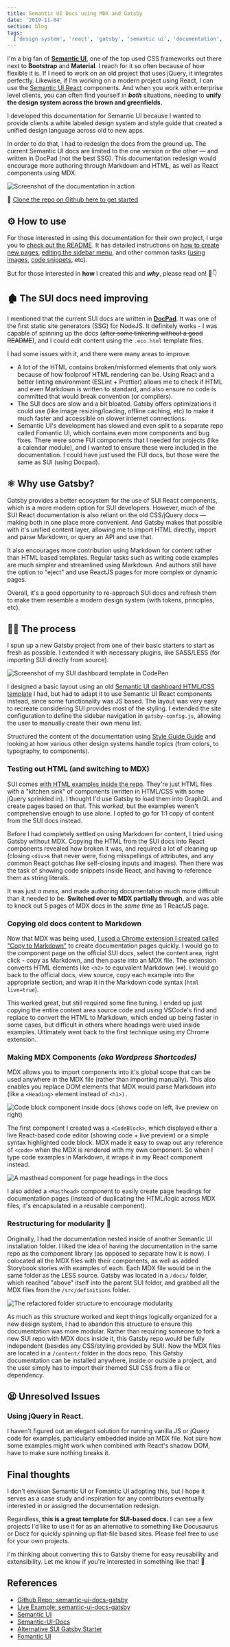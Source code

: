 ```yaml
---
title: Semantic UI Docs using MDX and Gatsby
date: '2019-11-04'
section: blog
tags:
  ['design system', 'react', 'gatsby', 'semantic ui', 'documentation', 'guide']
---
```


I'm a big fan of [**Semantic UI**](https://semantic-ui.com), one of the top used CSS frameworks out there next to **Bootstrap** and **Material**. I reach for it so often because of how flexible it is. If I need to work on an old project that uses jQuery, it integrates perfectly. Likewise, if I'm working on a modern project using React, I can use the [Semantic UI React](https://www.notion.so/whoisryosuke/87ac2b52857b44cb9b8ab7bc0039d5be?v=c88b545303694aaf88c4b205117c423a) components. And when you work with enterprise level clients, you can often find yourself in **_both_** situations, needing to **unify the design system across the brown and greenfields.**

I developed this documentation for Semantic UI because I wanted to provide clients a white labeled design system and style guide that created a unified design language across old to new apps.

In order to do that, I had to redesign the docs from the ground up. The current Semantic UI docs are limited to the one version or the other — and written in DocPad (not the best SSG). This documentation redesign would encourage more authoring through Markdown and HTML, as well as React components using MDX.

![Screenshot of the documentation in action](Screen_Shot_2019-10-24_at_2-b4e90361-8c39-4557-99bb-775c8745a2b1.20.31_PM.png)

🔌 [Clone the repo on Github here to get started](https://github.com/whoisryosuke/semantic-ui-docs-gatsby)

## ⚙️ How to use

For those interested in using this documentation for their own project, I urge you to [check out the README](https://github.com/whoisryosuke/semantic-ui-docs-gatsby#how-to-use). It has detailed instructions on [how to create new pages](https://github.com/whoisryosuke/semantic-ui-docs-gatsby#creatingediting-pages), [editing the sidebar menu](https://github.com/whoisryosuke/semantic-ui-docs-gatsby#editing-the-sidebar), and other common tasks ([using images](https://github.com/whoisryosuke/semantic-ui-docs-gatsby#add-images), [code snippets](https://github.com/whoisryosuke/semantic-ui-docs-gatsby#adding-code-snippets), etc).

But for those interested in **how** I created this and **_why_**, please read on! 📖👇

## 🏚 The SUI docs need improving

I mentioned that the current SUI docs are written in [**DocPad**](https://docpad.bevry.me/). It was one of the first static site generators (SSG) for NodeJS. It definitely works - I was capable of spinning up the docs (~~after some tinkering without a good README~~), and I could edit content using the `.eco.html` template files.

I had some issues with it, and there were many areas to improve:

- A lot of the HTML contains broken/misformed elements that only work because of how foolproof HTML rendering can be. Using React and a better linting environment (ESLint + Prettier) allows me to check if HTML and even Markdown is written to standard, and also ensure no code is committed that would break convention (or compilers).
- The SUI docs are slow and a bit bloated. Gatsby offers optimizations it could use (like image resizing/loading, offline caching, etc) to make it much faster and accessible on slower internet connections.
- Semantic UI's development has slowed and even split to a separate repo called Fomantic UI, which contains even more components and bug fixes. There were some FUI components that I needed for projects (like a calendar module), and I wanted to ensure these were included in the documentation. I could have just used the FUI docs, but those were the same as SUI (using Docpad).

## ⚛️ Why use Gatsby?

Gatsby provides a better ecosystem for the use of SUI React components, which is a more modern option for SUI developers. However, much of the SUI React documentation is also reliant on the old CSS/jQuery docs — making both in one place more convenient. And Gatsby makes that possible with it's unified content layer, allowing me to import HTML directly, import and parse Markdown, or query an API and use that.

It also encourages more contribution using Markdown for content rather than HTML based templates. Regular tasks such as writing code examples are much simpler and streamlined using Markdown. And authors still have the option to "eject" and use ReactJS pages for more complex or dynamic pages.

Overall, it's a good opportunity to re-approach SUI docs and refresh them to make them resemble a modern design system (with tokens, principles, etc).

## 👨‍💻 The process

I spun up a new Gatsby project from one of their basic starters to start as fresh as possible. I extended it with necessary plugins, like SASS/LESS (for importing SUI directly from source).

![Screenshot of my SUI dashboard template in CodePen](./Screen_Shot_2019-11-04_at_10.36.20_AM.png)

I designed a basic layout using an old [Semantic UI dashboard HTML/CSS template](https://codepen.io/whoisryosuke/pen/LJxKKb) I had, but had to adapt it to use Semantic UI React components instead, since some functionality was JS based. The layout was very easy to recreate considering SUI provides most of the styling. I extended the site configuration to define the sidebar navigation in `gatsby-config.js`, allowing the user to manually create their own menu list.

Structured the content of the documentation using [Style Guide Guide](https://www.notion.so/whoisryosuke/87ac2b52857b44cb9b8ab7bc0039d5be?v=c88b545303694aaf88c4b205117c423a) and looking at how various other design systems handle topics (from colors, to typography, to components).

### Testing out HTML (and switching to MDX)

SUI comes [with HTML examples inside the repo](https://github.com/Semantic-Org/Semantic-UI/tree/master/examples). They're just HTML files with a "kitchen sink" of components (written in HTML/CSS with some jQuery sprinkled in). I thought I'd use Gatsby to load them into GraphQL and create pages based on that. This _worked_, but the examples weren't comprehensive enough to use alone. I opted to go for 1:1 copy of content from the SUI docs instead.

Before I had completely settled on using Markdown for content, I tried using Gatsby without MDX. Copying the HTML from the SUI docs into React components revealed how broken it was, and required a lot of cleaning up (closing `<div>`s that never were, fixing misspellings of attributes, and any common React gotchas like self-closing inputs and images). Then there was the task of showing code snippets inside React, and having to reference them as string literals.

It was just _a mess_, and made authoring documentation much more difficult than it needed to be. **Switched over to MDX partially through**, and was able to knock out 5 pages of MDX docs in the _same time_ as 1 ReactJS page.

### Copying old docs content to Markdown

Now that MDX was being used, [I used a Chrome extension I created called "Copy to Markdown"](https://github.com/whoisryosuke/chrome-copy-as-markdown/blob/master/README.md) to create documentation pages quickly. I would go to the component page on the official SUI docs, select the content area, right click - copy as Markdown, and then paste into an MDX file. The extension converts HTML elements like `<h2>` to equivalent Markdown (`##`). I would go back to the official docs, view source, copy each example into the appropriate section, and wrap it in the Markdown code syntax (`html live=true`).

This worked great, but still required some fine tuning. I ended up just copying the entire content area source code and using VSCode's find and replace to convert the HTML to Markdown, which ended up being faster in some cases, but difficult in others where headings were used inside examples. Ultimately went back to the first technique using my Chrome extension.

### Making MDX Components _(aka Wordpress Shortcodes)_

MDX allows you to import components into it's global scope that can be used anywhere in the MDX file (rather than importing manually). This also enables you replace DOM elements that MDX would parse Markdown into (like a `<Heading>` element instead of `<h1>).`

![Code block component inside docs (shows code on left, live preview on right)](Screen_Shot_2019-10-28_at_3-30bdbda1-ee7b-438f-b318-b66dc1593f34.42.51_PM.png)

The first component I created was a `<CodeBlock>`, which displayed either a live React-based code editor (showing code + live preview) or a simple syntax highlighted code block. MDX made it easy to swap out any reference of `<code>` when the MDX is rendered with my own component. So when I type code examples in Markdown, it wraps it in my React component instead.

![A masthead component for page headings in the docs](Screen_Shot_2019-10-28_at_3-b42b8462-cc14-4fee-93f4-f047b35708dc.43.19_PM.png)

I also added a `<Masthead>` component to easily create page headings for documentation pages (instead of duplicating the HTML/logic across MDX files, it's encapsulated in a reusable component).

### Restructuring for modularity 🔨

Originally, I had the documentation nested inside of another Semantic UI installation folder. I liked the idea of having the documentation in the same repo as the component library (as opposed to separate how it is now). I colocated all the MDX files with their components, as well as added Storybook stories with examples of each. Each MDX file would be in the same folder as the LESS source. Gatsby was located in a `/docs/` folder, which reached "above" itself into the parent SUI folder, and grabbed all the MDX files from the `/src/definitions` folder.

![The refactored folder structure to encourage modularity](Screen_Shot_2019-10-28_at_3-e8215dbb-1077-40b0-b377-6eba4bead65a.44.59_PM.png)

As much as this structure worked and kept things logically organized for a new design system, I had to abandon this structure to ensure this documentation was more modular. Rather than requiring someone to fork a new SUI repo with MDX docs inside it, this Gatsby repo would be fully independent (besides any CSS/styling provided by SUI). Now the MDX files are located in a `/content/` folder in the docs repo. This Gatsby documentation can be installed anywhere, inside or outside a project, and the user simply has to import their themed SUI CSS from a file or dependency.

## 😫 Unresolved Issues

### Using jQuery in React.

I haven't figured out an elegant solution for running vanilla JS or jQuery code for examples, particularly embedded inside an MDX file. Not sure how some examples might work when combined with React's shadow DOM, have to make sure nothing breaks it.

## Final thoughts

I don't envision Semantic UI or Fomantic UI adopting this, but I hope it serves as a case study and inspiration for any contributors eventually interested in or assigned the documentation redesign.

Regardless, **this is a great template for SUI-based docs.** I can see a few projects I'd like to use it for as an alternative to something like Docusaurus or Docz for quickly spinning up flat-file based sites. Please feel free to use for your own projects.

I'm thinking about converting this to Gatsby theme for easy reusability and extensibility. Let me know if you're interested in something like that! 🙌

## References

- [Github Repo: semantic-ui-docs-gatsby](https://github.com/whoisryosuke/semantic-ui-docs-gatsby)
- [Live Example: semantic-ui-docs-gatsby](https://semantic-ui-docs-gatsby.netlify.com/)
- [Semantic UI](https://semantic-ui.com/)
- [Semantic-UI-Docs](https://github.com/Semantic-Org/Semantic-UI-Docs)
- [Alternative SUI Gatsby Starter](https://www.gatsbyjs.org/starters/fabien0102/gatsby-starter/)
- [Fomantic UI](https://fomantic-ui.com/)
